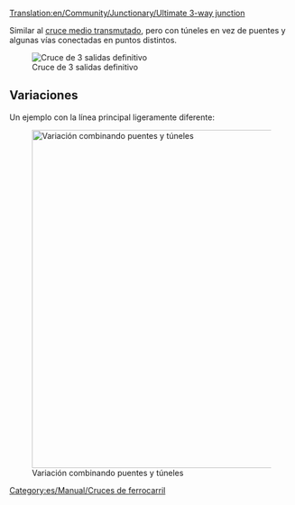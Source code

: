 [[Translation:en/Community/Junctionary/Ultimate 3-way junction]]
{{es/Community/Junctionary/Menú de Cruces}}

Similar al [[es/Community/Junctionary/Cruce medio transmutado|cruce medio transmutado]], pero con túneles en vez de puentes y algunas vías conectadas en puntos distintos.

[[File:en/Community/Junctionary/Ultimate 3way junction.png|frame|none|Cruce de 3 salidas definitivo]]

{{es/Community/Junctionary/Criterios sobre cruces|Medio|2|1|0|0|1|1|1|1|0|0|0||Los trenes averiados afectan una línea.|
'''Pros'''
*Alta velocidad.
*Alta capacidad de tráfico.
*Atascos muy poco probables.
*Área pequeña.
*No hay curvas cerradas.
*Puede ser fácilmente construido para cualquier longitud de los trenes.
*Espacio de espera adecuado para que giren los trenes.

'''Contras'''
*Lagunas de señalización en los túneles. (Duplicar los túneles hace que el cruce sea por lo menos 2x2 casillas más grande y más difícil de construir)

'''Consejos'''
*Comience por construir el primer tramo corto diagonal, de longitud igual a la del tren.
}}

==Variaciones==
Un ejemplo con la línea principal ligeramente diferente:

[[File:en/Community/Junctionary/3way-over-under.jpeg|none|thumb|600px|Variación combinando puentes y túneles]]

{{es/Community/Junctionary/Criterios sobre cruces|Medio|3|1|1|1|0|1|1|1|0|0|0||Los trenes averiados afectan una línea.|

'''Pros'''
*Alta capacidad de tráfico.

'''Contras'''
*Lento, excepto si las vías son diagonales.
*Atascos más probables que en el ejemplo anterior.
*Requiere espacio entre las vías.
*Curvas cerradas, excepto si las vías son diagonales.
*No hay suficiente espacio de espera para que den la vuelta los trenes.
*Deficiencias de señalización en los puentes y túneles.
*Los puentes frenan los trenes de levitación magnética de alta velocidad.
}}

[[Category:es/Manual/Cruces de ferrocarril]]